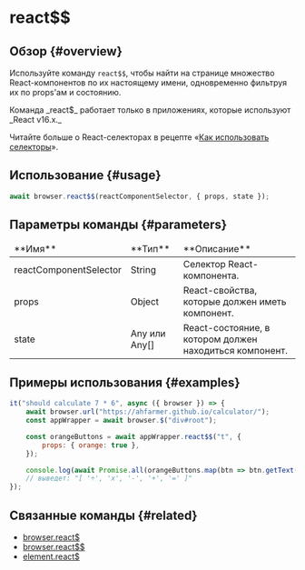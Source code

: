 
# react$$

## Обзор {#overview}

Используйте команду `react$$`, чтобы найти на странице множество React-компонентов по их настоящему имени, одновременно фильтруя их по props'ам и состоянию.

<Admonition type="warning">
Команда _react$_ работает только в приложениях, которые используют _React v16.x._

Читайте больше о React-селекторах в рецепте «[Как использовать селекторы][how-to-use-selectors]».

</Admonition>

## Использование {#usage}

```javascript
await browser.react$$(reactComponentSelector, { props, state });
```

## Параметры команды {#parameters}

<table>
<thead>
<tr><td>**Имя**</td><td>**Тип**</td><td>**Описание**</td></tr>
</thead>
<tbody>
<tr><td>reactComponentSelector</td><td>String</td><td>Селектор React-компонента.</td></tr>
<tr><td>props</td><td>Object</td><td>React-свойства, которые должен иметь компонент.</td></tr>
<tr><td>state</td><td>Any или Any[]</td><td>React-состояние, в котором должен находиться компонент.</td></tr>

</tbody>
</table>

## Примеры использования {#examples}

```javascript
it("should calculate 7 * 6", async ({ browser }) => {
    await browser.url("https://ahfarmer.github.io/calculator/");
    const appWrapper = await browser.$("div#root");

    const orangeButtons = await appWrapper.react$$("t", {
        props: { orange: true },
    });

    console.log(await Promise.all(orangeButtons.map(btn => btn.getText())));
    // выведет: "[ '÷', 'x', '-', '+', '=' ]"
});
```

## Связанные команды {#related}

-   [browser.react$](../browser/reactDollar)
-   [browser.react$$](../browser/reactDollarDollar)
-   [element.react$](./reactDollar)

[how-to-use-selectors]: https://webdriver.io/docs/selectors
